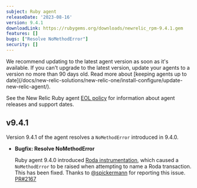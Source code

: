 ```yaml
---
subject: Ruby agent
releaseDate: '2023-08-16'
version: 9.4.1
downloadLink: https://rubygems.org/downloads/newrelic_rpm-9.4.1.gem
features: []
bugs: ["Resolve NoMethodError"]
security: []
---
```


<Callout variant="important">
  We recommend updating to the latest agent version as soon as it's available. If you can't upgrade to the latest version, update your agents to a version no more than 90 days old. Read more about [keeping agents up to date](/docs/new-relic-solutions/new-relic-one/install-configure/update-new-relic-agent/).

  See the New Relic Ruby agent [EOL policy](https://docs.newrelic.com/docs/apm/agents/ruby-agent/getting-started/ruby-agent-eol-policy/) for information about agent releases and support dates.
</Callout>

## v9.4.1

Version 9.4.1 of the agent resolves a `NoMethodError` introduced in 9.4.0.

- **Bugfix: Resolve NoMethodError**

  Ruby agent 9.4.0 introduced [Roda instrumentation](https://github.com/newrelic/newrelic-ruby-agent/pull/2144), which caused a `NoMethodError` to be raised when attempting to name a Roda transaction. This has been fixed. Thanks to [@spickermann](https://github.com/spickermann) for reporting this issue. [PR#2167](https://github.com/newrelic/newrelic-ruby-agent/pull/2167)


